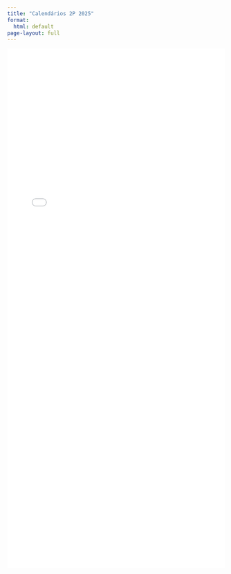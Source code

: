 ```yaml
---
title: "Calendários 2P 2025"
format:
  html: default
page-layout: full
---
```


<iframe
  src="resources/calendarios_EP_TODAS_2P_2025_single.html"
  width="100%"
  height="1200"
  style="border:none;"
  title="Calendários 2P 2025">

</iframe>
